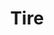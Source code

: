 ---
title: "Tire"
meta_title: "Tire craft"
description: "Craft de Tire"
rank: "a"
draft: false
name: "Tire"
recipe_img: "https://wiki.pokexgames.com/images/thumb/4/4c/Tire.png/32px-Tire.png"
level: 80
craft_time: 28800
result: 1
value_npc: 1
ingredients:
  - name: "Streak Tail"
    quantity: 50
    item_img: "https://wiki.pokexgames.com/images/3/37/Streak_Tail.png"
    value_npc: 1
  - name: "Black Dye"
    quantity: 8
    item_img: "https://wiki.pokexgames.com/images/4/4c/Black_Dye.png"
    value_npc: 1
  - name: "Mini Vulcano"
    quantity: 10
    item_img: "https://wiki.pokexgames.com/images/4/42/Mini_Volcano.png"
    value_npc: 1
  - name: "Ice Block"
    quantity: 30
    item_img: "https://wiki.pokexgames.com/images/e/e2/Ice_Blocks.png"
    value_npc: 1
  - name: "Iron Bar"
    quantity: 200
    item_img: "https://wiki.pokexgames.com/images/6/6c/Iron_Bar.png"
    value_npc: 1
---